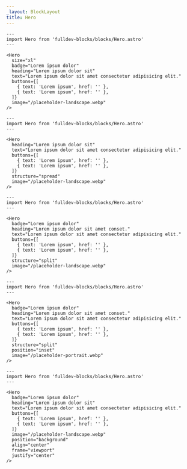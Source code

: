 ```yaml
---
_layout: BlockLayout
title: Hero
---
```


```astro live props={{ title: 'Centered' }}
---
import Hero from 'fulldev-blocks/blocks/Hero.astro'
---

<Hero
  size="xl"
  badge="Lorem ipsum dolor"
  heading="Lorem ipsum dolor sit"
  text="Lorem ipsum dolor sit amet consectetur adipisicing elit."
  buttons={[
    { text: 'Lorem ipsum', href: '' },
    { text: 'Lorem ipsum', href: '' },
  ]}
  image="/placeholder-landscape.webp"
/>
```

```astro live props={{ title: 'Spread' }}
---
import Hero from 'fulldev-blocks/blocks/Hero.astro'
---

<Hero
  heading="Lorem ipsum dolor sit"
  text="Lorem ipsum dolor sit amet consectetur adipisicing elit."
  buttons={[
    { text: 'Lorem ipsum', href: '' },
    { text: 'Lorem ipsum', href: '' },
  ]}
  structure="spread"
  image="/placeholder-landscape.webp"
/>
```

```astro live props={{ title: 'Split' }}
---
import Hero from 'fulldev-blocks/blocks/Hero.astro'
---

<Hero
  badge="Lorem ipsum dolor"
  heading="Lorem ipsum dolor sit amet conset."
  text="Lorem ipsum dolor sit amet consectetur adipisicing elit."
  buttons={[
    { text: 'Lorem ipsum', href: '' },
    { text: 'Lorem ipsum', href: '' },
  ]}
  structure="split"
  image="/placeholder-landscape.webp"
/>
```

```astro live props={{ title: 'Split Inset' }}
---
import Hero from 'fulldev-blocks/blocks/Hero.astro'
---

<Hero
  badge="Lorem ipsum dolor"
  heading="Lorem ipsum dolor sit amet conset."
  text="Lorem ipsum dolor sit amet consectetur adipisicing elit."
  buttons={[
    { text: 'Lorem ipsum', href: '' },
    { text: 'Lorem ipsum', href: '' },
  ]}
  structure="split"
  position="inset"
  image="/placeholder-portrait.webp"
/>
```

```astro live props={{ title: 'Background' }}
---
import Hero from 'fulldev-blocks/blocks/Hero.astro'
---

<Hero
  badge="Lorem ipsum dolor"
  heading="Lorem ipsum dolor sit"
  text="Lorem ipsum dolor sit amet consectetur adipisicing elit."
  buttons={[
    { text: 'Lorem ipsum', href: '' },
    { text: 'Lorem ipsum', href: '' },
  ]}
  image="/placeholder-landscape.webp"
  position="background"
  align="center"
  frame="viewport"
  justify="center"
/>
```

